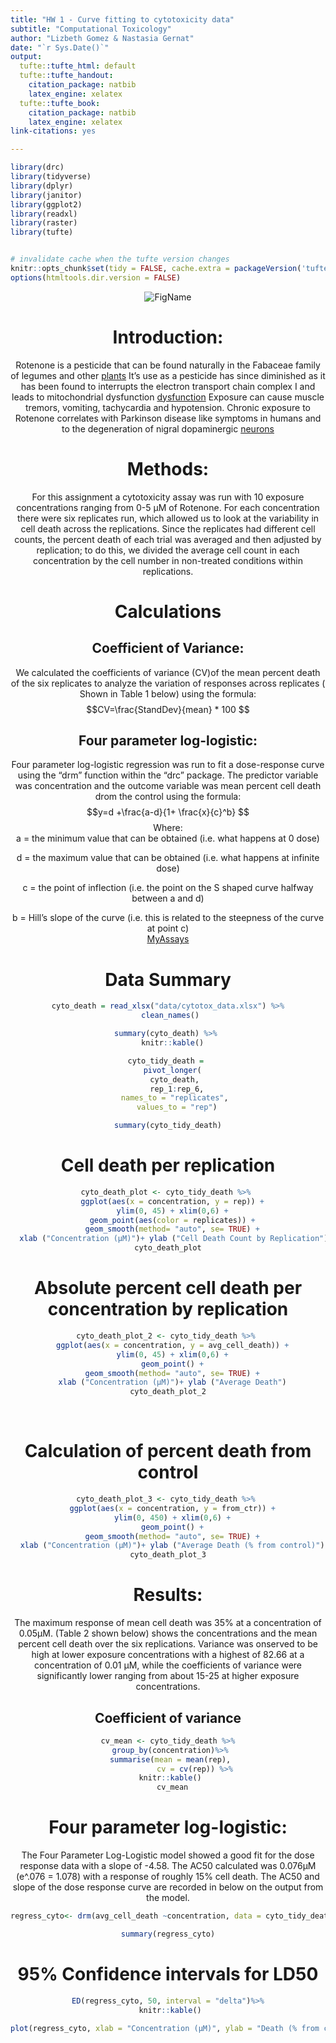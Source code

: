 ```yaml
---
title: "HW 1 - Curve fitting to cytotoxicity data"
subtitle: "Computational Toxicology"
author: "Lizbeth Gomez & Nastasia Gernat"
date: "`r Sys.Date()`"
output:
  tufte::tufte_html: default
  tufte::tufte_handout:
    citation_package: natbib
    latex_engine: xelatex
  tufte::tufte_book:
    citation_package: natbib
    latex_engine: xelatex
link-citations: yes

---
```

```r
library(drc) 
library(tidyverse) 
library(dplyr)
library(janitor) 
library(ggplot2)
library(readxl)
library(raster) 
library(tufte)


# invalidate cache when the tufte version changes
knitr::opts_chunk$set(tidy = FALSE, cache.extra = packageVersion('tufte'))
options(htmltools.dir.version = FALSE)

```


<center>
![FigName](rotenone-teaser.png)
<br>

# Introduction:
Rotenone is a pesticide that can be found naturally in the Fabaceae family of legumes and other [plants](https://www.acs.org/content/acs/en/molecule-of-the-week/archive/r/rotenone.html) It’s use as a pesticide has since diminished as it has been found to interrupts the electron transport chain complex I and leads to mitochondrial dysfunction [dysfunction](https://www.sciencedirect.com/topics/neuroscience/rotenone)
Exposure can cause muscle tremors, vomiting, tachycardia and hypotension. Chronic exposure to Rotenone correlates with Parkinson disease like symptoms in humans and to the degeneration of nigral dopaminergic [neurons](https://www.nature.com/articles/srep45465)

# Methods:

For this assignment a cytotoxicity assay was run with 10 exposure concentrations ranging from 0-5 μM of Rotenone. For each concentration there were six replicates run, which allowed us to look at the variability in cell death across the replications. Since the replicates had different cell counts, the percent death of each trial was averaged and then adjusted by replication; to do this, we divided the average cell count in each concentration by the cell number in non-treated conditions within replications.

# Calculations

## Coefficient of Variance:
We calculated the coefficients of variance (CV)of the mean percent death of the six replicates to analyze the variation of responses across replicates ( Shown in Table 1 below) using the formula:
$$CV=\frac{StandDev}{mean} * 100 $$

## Four parameter log-logistic:
Four parameter log-logistic  regression was run to fit a dose-response curve using the “drm” function within the “drc” package. The predictor variable was concentration and the outcome variable was mean percent cell death drom the control using the formula:
$$y=d +\frac{a-d}{1+ \frac{x}{c}^b}  $$
Where:  
a = the minimum value that can be obtained (i.e. what happens at 0 dose)

d = the maximum value that can be obtained (i.e. what happens at infinite dose)

c = the point of inflection (i.e. the point on the S shaped curve halfway between a and d)

b = Hill’s slope of the curve (i.e. this is related to the steepness of the curve at point c)  
[MyAssays](https://www.myassays.com/four-parameter-logistic-regression.html)

# Data Summary 
```r

cyto_death = read_xlsx("data/cytotox_data.xlsx") %>%
  clean_names() 

summary(cyto_death) %>% 
  knitr::kable()

```


```r
cyto_tidy_death = 
  pivot_longer(
    cyto_death, 
    rep_1:rep_6,
    names_to = "replicates", 
    values_to = "rep")

summary(cyto_tidy_death)
```




# Cell death per replication
```r

cyto_death_plot <- cyto_tidy_death %>% 
  ggplot(aes(x = concentration, y = rep)) +
  ylim(0, 45) + xlim(0,6) +
  geom_point(aes(color = replicates)) +
  geom_smooth(method= "auto", se= TRUE) +
  xlab ("Concentration (μM)")+ ylab ("Cell Death Count by Replication")
cyto_death_plot
```



# Absolute percent cell death per concentration by replication

```r

cyto_death_plot_2 <- cyto_tidy_death %>% 
  ggplot(aes(x = concentration, y = avg_cell_death)) +
  ylim(0, 45) + xlim(0,6) +
  geom_point() +
  geom_smooth(method= "auto", se= TRUE) +
  xlab ("Concentration (μM)")+ ylab ("Average Death")
cyto_death_plot_2
```

<br>


# Calculation of percent death from control

```r
cyto_death_plot_3 <- cyto_tidy_death %>% 
  ggplot(aes(x = concentration, y = from_ctr)) +
  ylim(0, 450) + xlim(0,6) +
  geom_point() +
  geom_smooth(method= "auto", se= TRUE) +
  xlab ("Concentration (μM)")+ ylab ("Average Death (% from control)")
cyto_death_plot_3

```


# Results:
The maximum response of mean cell death was  35% at a concentration of 0.05μM. (Table 2 shown below) shows the concentrations  and the mean percent cell death over the six replications. Variance was onserved to be high at lower exposure concentrations with a highest of  82.66 at a concentration of 0.01 μM, while the coefficients of variance were significantly lower ranging from about 15-25 at higher exposure concentrations. 

## Coefficient of variance

```r
cv_mean <- cyto_tidy_death %>%
 group_by(concentration)%>%
  summarise(mean = mean(rep), 
            cv = cv(rep)) %>%
 knitr::kable()
  cv_mean

```


# Four parameter log-logistic:
The Four Parameter Log-Logistic model showed a good fit for the dose response data with a slope of -4.58. The AC50 calculated was 0.076μM 
(e^.076 = 1.078) with a response of roughly 15% cell death. The AC50 and slope of the dose response curve are recorded in below on the output from the model.
```r

regress_cyto<- drm(avg_cell_death ~concentration, data = cyto_tidy_death, fct = LL.4(names = c("Slope","Lower Limit", "Upper Limit", "AC50" )))

```


```r
summary(regress_cyto)
```


# 95% Confidence intervals for LD50
```r

ED(regress_cyto, 50, interval = "delta")%>%
 knitr::kable()

```

```r
plot(regress_cyto, xlab = "Concentration (μM)", ylab = "Death (% from control)", col = "red", main = "Dose Response Curve for Rotenone")
```

